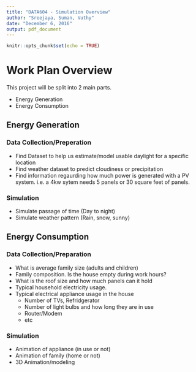 ```yaml
---
title: "DATA604 - Simulation Overview"
author: "Sreejaya, Suman, Vuthy"
date: "December 6, 2016"
output: pdf_document
---
```


```r
knitr::opts_chunk$set(echo = TRUE)
```

# Work Plan Overview
This project will be split into 2 main parts.

- Energy Generation
- Energy Consumption

## Energy Generation

### Data Collection/Preperation 

- Find Dataset to help us estimate/model usable daylight for a specific location
- Find weather dataset to predict cloudiness or precipitation
- Find information regaurding how much power is generated with a PV system. i.e. a 4kw sytem needs 5 panels or 30 square feet of panels.

### Simulation

- Simulate passage of time (Day to night)
- Simulate weather pattern (Rain, snow, sunny)


## Energy Consumption

### Data Collection/Preparation

- What is average family size (adults and children)
- Family composition. Is the house empty during work hours? 
- What is the roof size and how much panels can it hold
- Typical household electricity usage.
- Typical electrical appliance usage in the house
  - Number of TVs, Refridgerator 
  - Number of light bulbs and how long they are in use
  - Router/Modem
  - etc
  
### Simulation

- Animation of appliance (in use or not)
- Animation of family (home or not)
- 3D Animation/modeling